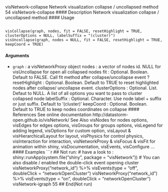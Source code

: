 
visNetwork-collapse Network visualization collapse / uncollapsed method
54 visNetwork-collapse
#### Description
Network visualization collapse / uncollapsed method
#### Usage
<pre><code>
visCollapse(graph, nodes, fit = FALSE, resetHighlight = TRUE,
clusterOptions = NULL, labelSuffix = "(cluster)")
visUncollapse(graph, nodes = NULL, fit = FALSE, resetHighlight = TRUE,
keepCoord = TRUE)
</code></pre>
#### Arguments
* ``graph`` : a visNetworkProxy object
nodes : a vector of nodes id. NULL for visUncollapse for open all collapsed nodes
fit : Optional. Boolean. Default to FALSE. Call fit method after collapse/uncollapse
event ?
resetHighlight : Optional. Boolean. Default to TRUE to reset highlighted nodes after collapse/
uncollapse event.
clusterOptions : Optional. List. Defaut to NULL. A list of all options you want to pass to
cluster collapsed node
labelSuffix : Optional. Character. Use node label + suffix or just suffix. Default to ’(cluster)’
keepCoord : Optional. Boolean. Default to TRUE to keep nodes coordinates on collapse
#### References
See online documentation http://datastorm-open.github.io/visNetwork/
See Also
visNodes for nodes options, visEdges for edges options, visGroups for groups options, visLegend
for adding legend, visOptions for custom option, visLayout & visHierarchicalLayout for layout,
visPhysics for control physics, visInteraction for interaction, visNetworkProxy & visFocus & visFit
for animation within shiny, visDocumentation, visEvents, visConfigure ...
#### Examples
```r
## Not run:
# have a look to :
shiny::runApp(system.file("shiny", package = "visNetwork"))
# You can also disable / enabled the double-click event opening cluster
visNetworkProxy("network_id") %>% visEvents(type = "off", doubleClick = "networkOpenCluster")
visNetworkProxy("network_id") %>% visEvents(type = "on", doubleClick = "networkOpenCluster")
visNetwork-igraph 55
## End(Not run)
